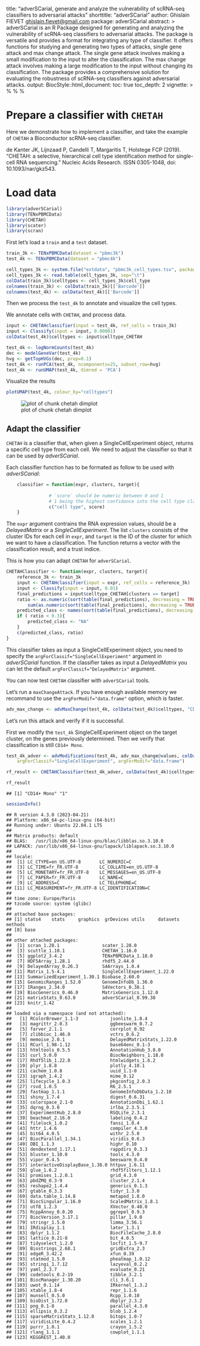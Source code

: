 title: "adverSCarial, generate and analyze the vulnerability of scRNA-seq
    classifiers to adversarial attacks"
shorttitle: "adverSCarial"
author: Ghislain FIEVET <ghislain.fievet@gmail.com>
package: adverSCarial
abstract: >
    adverSCarial is an R Package designed for generating and analyzing the vulnerability of scRNA-seq
    classifiers to adversarial attacks. The package is versatile and provides a format for integrating
    any type of classifier. It offers functions for studying and generating two types of attacks,
    single gene attack and max change attack. The single gene attack involves making a small modification
    to the input to alter the classification. The max change attack involves making a large modification
    to the input without changing its classification.
    The package provides a comprehensive solution for evaluating the robustness of scRNA-seq classifiers
    against adversarial attacks.
output:
    BiocStyle::html_document:
        toc: true
        toc_depth: 2
vignette: >
  %\VignetteIndexEntry{Vign03_adaptClassifier}
  %\VignetteEngine{knitr::knitr}
  %\VignetteEncoding{UTF-8}

# Prepare a classifier with `CHETAH`

Here we demonstrate how to implement a classifier, and take the example of `CHETAH` a Bioconductor scRNA-seq classifier.

de Kanter JK, Lijnzaad P, Candelli T, Margaritis T, Holstege FCP (2019). “CHETAH: a selective, hierarchical cell type identification method for single-cell RNA sequencing.” Nucleic Acids Research. ISSN 0305-1048, doi: 10.1093/nar/gkz543.

# Load data
  

```r
library(adverSCarial)
library(TENxPBMCData)
library(CHETAH)
library(scater)
library(scran)
```

First let's load a `train` and a `test` dataset.

```r
train_3k <- TENxPBMCData(dataset = "pbmc3k")
test_4k <- TENxPBMCData(dataset = "pbmc4k")

cell_types_3k <- system.file("extdata", "pbmc3k_cell_types.tsv", package="adverSCarial")
cell_types_3k <- read.table(cell_types_3k, sep="\t")
colData(train_3k)$celltypes <- cell_types_3k$cell_type
colnames(train_3k) <- colData(train_3k)[['Barcode']]
colnames(test_4k) <- colData(test_4k)[['Barcode']]
```



Then we process the `test_4k` to annotate and visualize the cell types.

We annotate cells with `CHETAH`, and process data.


```r
input <- CHETAHclassifier(input = test_4k, ref_cells = train_3k)
input <- Classify(input = input, 0.00001)
colData(test_4k)$celltypes <- input$celltype_CHETAH

test_4k <- logNormCounts(test_4k)
dec <- modelGeneVar(test_4k)
hvg <- getTopHVGs(dec, prop=0.1)
test_4k <- runPCA(test_4k, ncomponents=25, subset_row=hvg)
test_4k <- runUMAP(test_4k, dimred = 'PCA')
```

Visualize the results


```r
plotUMAP(test_4k, colour_by="celltypes")
```


![plot of chunk chetah dimplot](figure/chetahdimplot1.png)

## Adapt the classifier
`CHETAH` is a classifier that, when given a SingleCellExperiment object, returns a specific cell type from each cell. We need to adjust the classifier so that it can be used by *adverSCarial*.
    
Each classifier function has to be formated as follow to be used with *adverSCarial*:
```R
    classifier = function(expr, clusters, target){
                
                # `score` should be numeric between 0 and 1
                # 1 being the highest confidance into the cell type classification.
                c("cell type", score)
    }
```
    
The `expr` argument contrains the RNA expression values, should be a *DelayedMatrix* or a *SingleCellExperiment*.
The list `clusters` consists of the cluster IDs for each cell in `expr`, and `target` is the ID of the cluster for which we want to have a classification. The function returns a vector with the classification result, and a trust indice.

This is how you can adapt `CHETAH` for `adverSCarial`.

```r
CHETAHClassifier <- function(expr, clusters, target){
    reference_3k <- train_3k
    input <- CHETAHclassifier(input = expr, ref_cells = reference_3k)
    input <- Classify(input = input, 0.01)
    final_predictions = input$celltype_CHETAH[clusters == target]
    ratio <- as.numeric(sort(table(final_predictions), decreasing = TRUE)[1]) /
        sum(as.numeric(sort(table(final_predictions), decreasing = TRUE)))
    predicted_class <- names(sort(table(final_predictions), decreasing = TRUE)[1])
    if ( ratio < 0.3){
        predicted_class <- "NA"
    }
    c(predicted_class, ratio)
}
```

This classifier takes as input a SingleCellExperiment object, you need to specify the `argForClassif="SingleCellExperiment"`
argument in *adverSCarial* function. If the classifier takes as input a *DelayedMatrix* you can let the default 
`argForClassif="DelayedMatrix"` argument.

You can now test `CHETAH` classifier with `adverSCarial` tools.

Let's run a `maxChangeAttack`.
If you have enough available memory we recommand to use the `argForModif="data.frame"` option, which is faster.


```r
adv_max_change <- advMaxChange(test_4k, colData(test_4k)$celltypes, "CD14+ Mono", CHETAHClassifier, advMethod="perc99",    maxSplitSize = 2000, argForClassif="SingleCellExperiment", argForModif="data.frame")
```


Let's run this attack and verify if it is successful.

First we modify the `test_4k` SingleCellExperiment object on the target cluster, on the genes previously determined.
Then we verify that classification is still `CD14+ Mono`.

```r
test_4k_adver <- advModifications(test_4k, adv_max_change@values, colData(test_4k)$celltypes, "CD14+ Mono",
	argForClassif="SingleCellExperiment", argForModif="data.frame")

rf_result <- CHETAHClassifier(test_4k_adver, colData(test_4k)$celltypes, "CD14+ Mono")

rf_result
```

```
## [1] "CD14+ Mono" "1"
```



```r
sessionInfo()
```

```
## R version 4.3.0 (2023-04-21)
## Platform: x86_64-pc-linux-gnu (64-bit)
## Running under: Ubuntu 22.04.1 LTS
## 
## Matrix products: default
## BLAS:   /usr/lib/x86_64-linux-gnu/blas/libblas.so.3.10.0 
## LAPACK: /usr/lib/x86_64-linux-gnu/lapack/liblapack.so.3.10.0
## 
## locale:
##  [1] LC_CTYPE=en_US.UTF-8       LC_NUMERIC=C              
##  [3] LC_TIME=fr_FR.UTF-8        LC_COLLATE=en_US.UTF-8    
##  [5] LC_MONETARY=fr_FR.UTF-8    LC_MESSAGES=en_US.UTF-8   
##  [7] LC_PAPER=fr_FR.UTF-8       LC_NAME=C                 
##  [9] LC_ADDRESS=C               LC_TELEPHONE=C            
## [11] LC_MEASUREMENT=fr_FR.UTF-8 LC_IDENTIFICATION=C       
## 
## time zone: Europe/Paris
## tzcode source: system (glibc)
## 
## attached base packages:
## [1] stats4    stats     graphics  grDevices utils     datasets  methods  
## [8] base     
## 
## other attached packages:
##  [1] scran_1.28.1                scater_1.28.0              
##  [3] scuttle_1.10.1              CHETAH_1.16.0              
##  [5] ggplot2_3.4.2               TENxPBMCData_1.18.0        
##  [7] HDF5Array_1.28.1            rhdf5_2.44.0               
##  [9] DelayedArray_0.26.3         S4Arrays_1.0.4             
## [11] Matrix_1.5-4.1              SingleCellExperiment_1.22.0
## [13] SummarizedExperiment_1.30.1 Biobase_2.60.0             
## [15] GenomicRanges_1.52.0        GenomeInfoDb_1.36.0        
## [17] IRanges_2.34.0              S4Vectors_0.38.1           
## [19] BiocGenerics_0.46.0         MatrixGenerics_1.12.0      
## [21] matrixStats_0.63.0          adverSCarial_0.99.38       
## [23] knitr_1.42                 
## 
## loaded via a namespace (and not attached):
##   [1] RColorBrewer_1.1-3            jsonlite_1.8.4               
##   [3] magrittr_2.0.3                ggbeeswarm_0.7.2             
##   [5] farver_2.1.1                  corrplot_0.92                
##   [7] zlibbioc_1.46.0               vctrs_0.6.2                  
##   [9] memoise_2.0.1                 DelayedMatrixStats_1.22.0    
##  [11] RCurl_1.98-1.12               base64enc_0.1-3              
##  [13] htmltools_0.5.5               AnnotationHub_3.8.0          
##  [15] curl_5.0.0                    BiocNeighbors_1.18.0         
##  [17] Rhdf5lib_1.22.0               htmlwidgets_1.6.2            
##  [19] plyr_1.8.8                    plotly_4.10.1                
##  [21] cachem_1.0.8                  uuid_1.1-0                   
##  [23] igraph_1.4.2                  mime_0.12                    
##  [25] lifecycle_1.0.3               pkgconfig_2.0.3              
##  [27] rsvd_1.0.5                    R6_2.5.1                     
##  [29] fastmap_1.1.1                 GenomeInfoDbData_1.2.10      
##  [31] shiny_1.7.4                   digest_0.6.31                
##  [33] colorspace_2.1-0              AnnotationDbi_1.62.1         
##  [35] dqrng_0.3.0                   irlba_2.3.5.1                
##  [37] ExperimentHub_2.8.0           RSQLite_2.3.1                
##  [39] beachmat_2.16.0               labeling_0.4.2               
##  [41] filelock_1.0.2                fansi_1.0.4                  
##  [43] httr_1.4.6                    compiler_4.3.0               
##  [45] bit64_4.0.5                   withr_2.5.0                  
##  [47] BiocParallel_1.34.1           viridis_0.6.3                
##  [49] DBI_1.1.3                     highr_0.10                   
##  [51] dendextend_1.17.1             rappdirs_0.3.3               
##  [53] bluster_1.10.0                tools_4.3.0                  
##  [55] vipor_0.4.5                   beeswarm_0.4.0               
##  [57] interactiveDisplayBase_1.38.0 httpuv_1.6.11                
##  [59] glue_1.6.2                    rhdf5filters_1.12.1          
##  [61] promises_1.2.0.1              grid_4.3.0                   
##  [63] pbdZMQ_0.3-9                  cluster_2.1.4                
##  [65] reshape2_1.4.4                generics_0.1.3               
##  [67] gtable_0.3.3                  tidyr_1.3.0                  
##  [69] data.table_1.14.8             metapod_1.8.0                
##  [71] BiocSingular_1.16.0           ScaledMatrix_1.8.1           
##  [73] utf8_1.2.3                    XVector_0.40.0               
##  [75] RcppAnnoy_0.0.20              ggrepel_0.9.3                
##  [77] BiocVersion_3.17.1            pillar_1.9.0                 
##  [79] stringr_1.5.0                 limma_3.56.1                 
##  [81] IRdisplay_1.1                 later_1.3.1                  
##  [83] dplyr_1.1.2                   BiocFileCache_2.8.0          
##  [85] lattice_0.21-8                bit_4.0.5                    
##  [87] tidyselect_1.2.0              locfit_1.5-9.7               
##  [89] Biostrings_2.68.1             gridExtra_2.3                
##  [91] edgeR_3.42.2                  xfun_0.39                    
##  [93] statmod_1.5.0                 pheatmap_1.0.12              
##  [95] stringi_1.7.12                lazyeval_0.2.2               
##  [97] yaml_2.3.7                    evaluate_0.21                
##  [99] codetools_0.2-19              tibble_3.2.1                 
## [101] BiocManager_1.30.20           cli_3.6.1                    
## [103] uwot_0.1.14                   IRkernel_1.3.2               
## [105] xtable_1.8-4                  repr_1.1.6                   
## [107] munsell_0.5.0                 Rcpp_1.0.10                  
## [109] bioDist_1.72.0                dbplyr_2.3.2                 
## [111] png_0.1-8                     parallel_4.3.0               
## [113] ellipsis_0.3.2                blob_1.2.4                   
## [115] sparseMatrixStats_1.12.0      bitops_1.0-7                 
## [117] viridisLite_0.4.2             scales_1.2.1                 
## [119] purrr_1.0.1                   crayon_1.5.2                 
## [121] rlang_1.1.1                   cowplot_1.1.1                
## [123] KEGGREST_1.40.0
```
